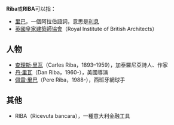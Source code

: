 '''Riba'''或'''RIBA'''可以指：

* [[里巴|里巴]]，一個阿拉伯語詞，意思是[[利息|利息]]
* [[英國皇家建築師協會|英國皇家建築師協會]]（Royal Institute of British Architects）

== 人物==
* [[查理斯·里瓦|查理斯·里瓦]]（Carles Riba，1893–1959），加泰羅尼亞詩人、作家
* [[丹·里瓦|丹·里瓦]]（Dan Riba，1960-），美國導演
* [[佩雷·里巴|佩雷·里巴]]（Pere Riba，1988-），西班牙網球手

== 其他==
* RIBA（Ricevuta bancara），一種意大利金融工具

{{disambiguation}}